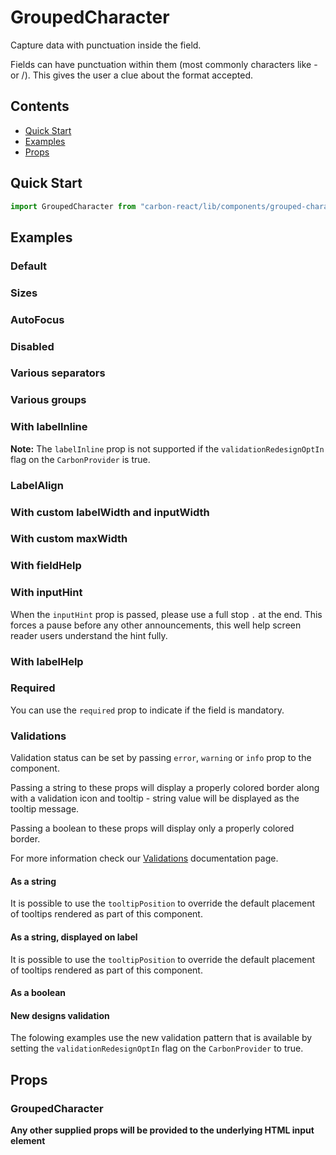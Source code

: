 

<Meta of={GroupedCharacterStories} />

# GroupedCharacter

Capture data with punctuation inside the field.

Fields can have punctuation within them (most commonly characters like - or /). This gives the user a clue about the format accepted.

## Contents

- [Quick Start](#quick-start)
- [Examples](#examples)
- [Props](#props)

## Quick Start

```javascript
import GroupedCharacter from "carbon-react/lib/components/grouped-character";
```

## Examples

### Default

<Canvas of={GroupedCharacterStories.DefaultStory} />

### Sizes

<Canvas of={GroupedCharacterStories.Sizes} />

### AutoFocus

<Canvas of={GroupedCharacterStories.AutoFocus} />


### Disabled

<Canvas of={GroupedCharacterStories.Disabled} />

### Various separators

<Canvas of={GroupedCharacterStories.VariousSeparators} />

### Various groups

<Canvas of={GroupedCharacterStories.VariousGroups} />

### With labelInline

**Note:** The `labelInline` prop is not supported if the `validationRedesignOptIn` flag on the `CarbonProvider` is true. 

<Canvas of={GroupedCharacterStories.LabelInline} />

### LabelAlign

<Canvas of={GroupedCharacterStories.LabelAlign} />

### With custom labelWidth and inputWidth

<Canvas of={GroupedCharacterStories.LabelInputWidth} />

### With custom maxWidth

<Canvas of={GroupedCharacterStories.WithCustomMaxWidth} />

### With fieldHelp

<Canvas of={GroupedCharacterStories.FieldHelp} />

### With inputHint

When the `inputHint` prop is passed, please use a full stop `.` at the end. This forces a pause
before any other announcements, this well help screen reader users understand the hint fully.

<Canvas of={GroupedCharacterStories.InputHint} />

### With labelHelp

<Canvas of={GroupedCharacterStories.LabelHelp} />

### Required

You can use the `required` prop to indicate if the field is mandatory.

<Canvas of={GroupedCharacterStories.Required} />

### Validations

Validation status can be set by passing `error`, `warning` or `info` prop to the component.

Passing a string to these props will display a properly colored border along with a validation icon and tooltip - string value will be displayed as the tooltip message.

Passing a boolean to these props will display only a properly colored border.

For more information check our [Validations](../?path=/docs/documentation-validations--docs) documentation page.

#### As a string

<Canvas of={GroupedCharacterStories.ValidationsStringComponent} />

It is possible to use the `tooltipPosition` to override the default placement of tooltips rendered as part of this component.

<Canvas of={GroupedCharacterStories.ValidationsTooltip} />

#### As a string, displayed on label

<Canvas of={GroupedCharacterStories.ValidationsStringLabel} />

It is possible to use the `tooltipPosition` to override the default placement of tooltips rendered as part of this component.

<Canvas of={GroupedCharacterStories.ValidationsTooltipLabel} />

#### As a boolean

<Canvas of={GroupedCharacterStories.ValidationsBoolean} />

#### New designs validation

The folowing examples use the new validation pattern that is available by setting the `validationRedesignOptIn` flag on the `CarbonProvider` to true.

<Canvas of={GroupedCharacterStories.ValidationsRedesign} />

## Props

### GroupedCharacter

<ArgTypes of={GroupedCharacterStories} />

**Any other supplied props will be provided to the underlying HTML input element**
